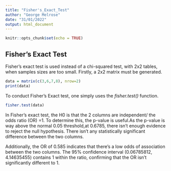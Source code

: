 ---
title: "Fisher's_Exact_Test"
author: "George Melrose"
date: "31/01/2022"
output: html_document
---

```{r setup, include=FALSE}
knitr::opts_chunk$set(echo = TRUE)
```

## Fisher's Exact Test 

Fisher's exact test is used instead of a chi-squared test, with 2x2 tables, when samples sizes are too small. Firstly, a 2x2 matrix must be generated. 
```{r}
data = matrix(c(3,6,7,8), nrow=2)
print(data)
```
To conduct Fisher's Exact test, one simply uses the *fisher.test()* function.

```{r}
fisher.test(data)
```
In Fisher's exact test, the H0 is that the 2 columns are independent/ the odds ratio (OR) =1. To determine this, the p-value is useful.As the p-value is way above the normal 0.05 threshold,at 0.6785, there isn't enough evidence to reject the null hypothesis. There isn't any statistically significant difference between the two columns. 

Additionally, the OR of 0.585 indicates that there's a low odds of association between the two columns. The 95% confidence interval (0.06785812, 4.14635455) contains 1 within the ratio, confirming that the OR isn't significantly different to 1. 


